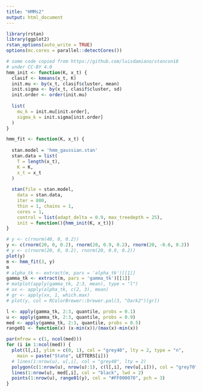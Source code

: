 ```yaml
---
title: "HMMs2"
output: html_document
---
```


```r
library(rstan)
library(ggplot2)
rstan_options(auto_write = TRUE)
options(mc.cores = parallel::detectCores())
```

```r
# some code copied from https://github.com/luisdamiano/stancon18
# under CC-BY 4.0
hmm_init <- function(K, x_t) {
  clasif <- kmeans(x_t, K)
  init.mu <- by(x_t, clasif$cluster, mean)
  init.sigma <- by(x_t, clasif$cluster, sd)
  init.order <- order(init.mu)
  
  list(
    mu_k = init.mu[init.order],
    sigma_k = init.sigma[init.order]
  )
}

hmm_fit <- function(K, x_t) {
  
  stan.model = 'hmm_gaussian.stan'
  stan.data = list(
    T = length(x_t),
    K = K,
    x_t = x_t
  )
  
  stan(file = stan.model,
    data = stan.data,
    iter = 800,
    thin = 1, chains = 1,
    cores = 1,
    control = list(adapt_delta = 0.9, max_treedepth = 25),
    init = function(){hmm_init(K, x_t)})
}
```

```r
# y <- c(rnorm(40, 0, 0.2))
y <- c(rnorm(20, 0, 0.2), rnorm(20, 0.9, 0.2), rnorm(20, -0.6, 0.2))
# y <- c(rnorm(20, 0, 0.2), rnorm(20, 0.9, 0.2))
plot(y)
m <- hmm_fit(3, y)
m
# alpha_tk <- extract(m, pars = 'alpha_tk')[[1]]
gamma_tk <- extract(m, pars = 'gamma_tk')[[1]]
# matplot(apply(gamma_tk, 2:3, mean), type = "l")
# xx <- apply(alpha_tk, c(2, 3), mean)
# gr <- apply(xx, 1, which.max)
# plot(y, col = RColorBrewer::brewer.pal(3, "Dark2")[gr])

l <- apply(gamma_tk, 2:3, quantile, probs = 0.1)
u <- apply(gamma_tk, 2:3, quantile, probs = 0.9)
med <- apply(gamma_tk, 2:3, quantile, probs = 0.5)
range01 <- function(x) (x-min(x))/(max(x)-min(x))

par(mfrow = c(1, ncol(med)))
for (i in 1:ncol(med)) {
  plot(l[,i], ylim = c(0, 1), col = "grey40", lty = 2, type = "n",
    main = paste("State", LETTERS[i]))
  # lines(1:nrow(u), u[,i], col = "grey40", lty = 2)
  polygon(c(1:nrow(u), nrow(u):1), c(l[,i], rev(u[,i])), col = "grey70", border = "grey70")
  lines(1:nrow(u), med[,i], col = "black", lwd = 2)
  points(1:nrow(u), range01(y), col = "#FF000070", pch = 3)
}
```

